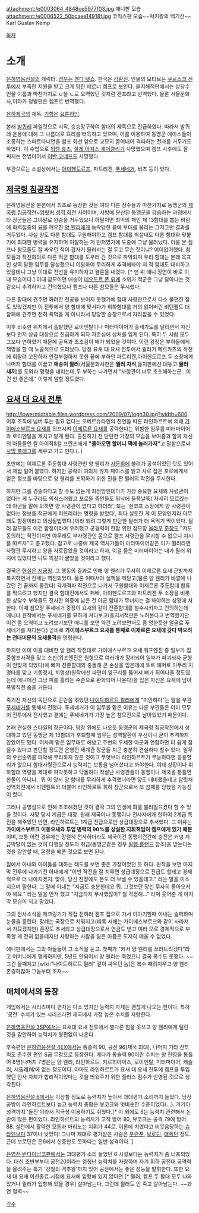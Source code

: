 attachment:/e0003064_4848ce5977f03.jpg
애니판 모습
attachment:/e0006522_50bcaee14918f.jpg
코믹스판 모습~~럭키짱의 백기산~~
Karl Gustav Kemp

[[목차]]
= 소개 =
[[은하영웅전설]]의 캐릭터. [[성우]]는 [[겐다 텟쇼]]. 한국은 [[김환진]]. 인물의 모티브는 [[쿠르스크 전투]]에서 부족한 지원을 받고 크게 망한 베르너 켐프로 보인다. 을지해적판에서는 상당수 인물 이름과 마찬가지로 ㅁ을 ㄴ로 오역했던 것처럼 켄프라고 번역했다. 물론 서울문화사,이타카 정발판은 켐프로 번역했다.

[[은하제국]]의 제독. [[기함]]은 [[요툰하임]].

본래 [[발퀴레]] 파일럿으로 시작, 승승장구하여 함대의 제독으로 진급하였다. 따라서 발퀴레 운용에 대해 그 나름대로 묘리를 터득하고 있으며, 이를 이용하여 동맹군 에이스들이 조종하는 스파르타니언을 함포 화선 앞으로 교묘히 끌어내어 격파하는 전과를 거두기도 하였다. 이 수법으로 [[워렌 휴즈]], [[살레 아지스 셰이클리]]가 사망했으며 캠프 사후에도 잘 써지는 전법이어서 [[이반 코네프]]도 사망했다.

부관으로는 소설상에서는 [[아이헨도르프]], 파트리켄, [[푸세네거]], 비츠 등이 있다.

== [[제국령 침공작전]] ==
은하영웅전설 본편에서 최초로 등장한 것은 여타 다른 장수들과 마찬가지로 동맹군의 [[제국령 침공작전]]~[[암릿처 성역 회전]] 사이이며, 사방에 분산된 동맹군을 강습하는 과정에서 타 장군들은 그야말로 완승을 거두었으나 하필이면 최악의 패인 제 13함대를 뽑는 바람에 화력집중의 묘를 깨우친 [[양 웬리]]에게 농락당한 끝에 부대를 물리는 그저그런 결과를 거두었다. 사실 양도 다른 함대도 구원해야하고 켐프 함대를 박살내도 다른 함대와 맞붙기에 최대한 병력을 유지하며 이탈하는 게 먼저였기에 도중에 그냥 물러났다. 이를 본 켐프나 참모들도 잘 싸우던 적이 갑자기 물러서는 걸 두고 무슨 짓이냐? 어이없어했다. 참모들과 작전회의로 다른 적군 함대를 도우러 간 것으로 파악되며 우리 함대는 본래 목표인 성역 탈환 임무를 달성했으니 이탈하여 무리하게 추격해봐야 저 적 함대도 대비하고 있을테니 그냥 이대로 전선을 유지하자고 결론을 내렸다. [* 맨 위 애니 장면이 바로 이때 모습이다.] 이때 참모이던 애송이 [[테오도르 폰 뤼케]] 소위가 적군은 그냥 달아나는 것 같으니 추격하자고 건의했으나 켐프나 다른 참모들은 무시했다.

다른 함대에 견주면 화려한 전공을 보이지 못했기에 함대 사령관으로서 다소 불편한 점도 있었겠지만 이 전투에서 양 함대에 맞서다가 휘하함대를 거의 잃어버린 비텐펠트 대참패에 견주면 전혀 욕먹을 게 아니라서 당당한 승장으로서 자리잡을 수 있었다.

이후 비슷한 위치에서 출발했던 로이엔탈이나 미터마이어가 출세가도를 달리면서 자신보다 먼저 상급 대장으로 진급하게 되자 자존심에 상처를 입게 된다. 특히 두 사람 모두 그보다 연하였기 때문에 굴욕과 초조감이 배가 되었을 것이다. 이런 감정은 부하들에게 책망을 할 때 노골적으로 드러났다. 당장 요새 대 요새 전투에서 뮐러가 메르카츠의 작전에 휘말려 고전하자 안절부절하지 못한 끝에 부하인 파트리켄,아이헨도르프 두 소장에게 나머지 함대를 이끌고 '''애송이 뮐러'''(서울문화사판은 '''뮐러 자식''',을지판에선 대놓고 '''뮬러 새끼''')를 도와라 명령을 내리는데,두 부하는 나가면서 "사령관이 너무 초조해하는군...이건 안 좋은데." 이렇게 말할 정도였다.

== [[요새 대 요새 전투]] ==
http://lowermidtable.files.wordpress.com/2009/07/logh30.jpg?width=600
이후 조직에 넘버 투는 필요 없다는 오베르슈타인의 진언을 따른 라인하르트에 의해 [[가이에스부르크 요새]]를 워프시켜 [[이제르론 요새]]를 공략한다는 위험한 임무를 미터마이어와 로이엔탈을 제치고 맡게 된다. 출진하기 전 단란한 가장의 모습을 보여줌과 함께 자신의 아들들인 칼 아이작&칼 프란츠에게 '''"돌아오면 할머니 댁에 놀러가자"'''고 말함으로써 [[사망 플래그]]를 세우고 가고 만다.(..) 

초반에는 이제르론 주둔함대 사령관인 양 웬리가 [[사문회]]에 불려가 공석이었던 탓도 있어서 제법 밀어 붙였다. 하지만 공략이 여의치 않자 페이스를 잃고 사로 잡은 포로에게서 얻은 정보를 바탕으로 양 웬리를 포획하기 위한 진을 짠 뮐러의 작전을 무시한다.

하지만 그를 경솔하다고 할 수도 없는게 최전방인데다가 가장 중요한 요새의 사령관이 없다는 게 누구라도 의심스러웠고 포로들 증언들도 워낙에 들쭉날쭉('자세히 모르겠는데 아군들 말에 의하면 양 사령관이 없다고 하더라', 또는 '쇤코프 소장에게 양 사령관이 없다는 정보를 적군에게 퍼뜨리라는 명령을 받았다', 죄다 실토한 게 이 모양인지라 아무래도 함정이라고 의심될법했다.)이라 되려 그렇게 판단한 뮐러가 더 욕먹기 딱이었다. 뮐러 참모들도 이건 함정이라며 우려했고 군경력이 한참 위인 참모장 [[올라우]] [[준장]]도 "저도 동의하는 작전이지만 아무래도 부사령관인 몸으로 켐프 사령관을 무시할 수 없으니 지시를 따르자"고 충고했다. 참고로 나중에 제국 역사가들이 미터마이어같은 이가 뮐러라면 사령관 무시하고 양을 사로잡았을 것이라고 하자, 이걸 들은 미터마이어는 내가 뮐러 위치에 있었다면 나도 똑같이 굴었을 것이라고 했다.

결국은 [[현실은 시궁창]]. 그 행동의 결과로 인해 양 웬리가 무사히 이제르론 요새 근방까지 복귀하면서 전세는 역전되었다. 물론 이때서야 실책을 깨닫고(물론 양 웬리가 바깥에 나갔던 건 끝까지 몰랐다) 각개격파 작전으로 나가서 구원함대와 이제르론 주둔함대 합류를 막으려고 했지만 결국 함대전에서도 패배, 아이헨도르프와 파트리켄 두 소장을 비롯한 상당수 부하들도 전사한 와중에 남은 건 아군 함대가 무너지는 걸 봐야하는 상황에 처한다. 이때 참모장 푸세네거 중장이 요새와 같이 잔존함대를 철수시키자고 건의하는데 애니나 원작에서는 푸세네거를 묘하게 쳐다보고(을지서적판은 노려본다고 번역했지만 이건 좀 오역이고 노려보기보단 애니를 보면 약간 노려보면서도 좀 멍한듯한 얼굴로 푸세네거를 쳐다본다) 곧바로  '''가이에스부르크 요새를 통째로 이제르론 요새에 갖다 박으려는 전대미문의 요새돌격'''을 명령한다.

하지만 이미 이를 대비한 양 웬리 작전대로 가이에스부르크 요새 워프엔진 중 일부가 집중함포사격을 맞고 스핀(워프엔진은 원형으로 여러개가 장비되어 일부가 파괴되자 균형이 안맞게 되었다)에 빠져 잔존함대와 충돌해 큰 손상을 입은데에 토르 해머로 마무리 치명타를 맞고 기동정지, 치명상(원작에선 파편이 옆구리를 뚫어서 뼈가 튀어나올 정도였는데 애니에선 그냥 피를 흘리는 수준으로 완화되어 나온다)을 입은 자신은 요새에 남아 폭발직전 숨을 거둔다.

죽기전 자신의 독단으로 곤란을 겪었던 [[나이트하르트 뮐러]]에게 "미안하다"는 말을 부관 [[푸세네거]]를 통해서 전했다. 푸세네거가 이 임무를 맡은 이유는 다른 부관들은 이미 모두 이 전투에서 전사했고 곁에는 푸세네거가 가장 높은 참모진으로 남아있었기 때문이다.

본래 견실한 스타일의 장군이다. 당장 위에도 나오듯 동맹군의 제국령 침공작전에서 상대하고 있던 동맹군 제 13함대가 후퇴할때 임무는 성역탈환이 우선이니 굳이 추격하지 않았어도 됐다. 어차피 맡은 임무대로 해냈고 주변의 우세한 아군과 연합하면 더 쉽게 잡을수 있다고 판단할 정도면 은영전 세계관 장군들 치곤 충분히 견실하다 할수 있다. 임무의 우선순위를 파악해 무리하지 않은 것이고 무엇보다 라인하르트가 무능하다면 등용할리가 없으니 함대사령관으로서 능력치는 보통을 넘어섰다고 봐야한다. 여태 상황이나 휘하함대 역량을 제대로 파악못하고 닥돌하다 작살난 사령관들이 동맹이나 제국을 통틀면 한둘이 아니니...뭐 이 당시 양 함대를 무리하게 추격했더라면 양도 대비했을테고 암릿처 성역회전에서 비텐펠트와 더불어 라인하르트 휘하 장군으로서 또 참패를 당했을 가능성이 컸다.

그러나 공명심으로 인해 초조해졌던 것이 결국 그의 인생에 화를 불러일으켰다 할 수 있을 것이다.  사망 당시 계급은 대장. 원래 제국이나 동맹이나 전사자에게 한하여 2계급 특진을 해주었던 반면, 라인하르트는 1계급 진급으로만 상급대장으로 추서했다. 그 이유는 '''가이에스부르크 이동요새와 투입 병력의 90%를 상실한 지휘책임이 켐프에게 있기 때문'''이며, 보통 이런 경우에는 장렬히 전사하더라도 제국이건 동맹이건간에 승진은 커녕 계급박탈이 없는 것이 다행일 정도의 취급(동맹군같은 경우 [[윌렘 홀랜드]] 참조)을 받는다는 것을 감안할 때, 온정을 베푼 것으로 보면 된다.

집에서 아내와 아이들을 대하는 태도를 보면 좋은 가장이었던 듯 하다. 원작을 보면 마지막 전투에 나가기전 아내에게 "이번 작전을 잘 치루면 상급대장으로 진급도 할테고 경제적으로 더 나아지겠지. 맞아, 당신 친정에도 돈도 더 보낼 수 있을테고." 라는 말을 미소지으며 말한다. 그 말에 아내는 "지금도 충분한데요 뭐. 그것보단 당신 무사히 돌아오셔야 해요." 라는 말을 먼저 했고 "지금까지 무사했잖아? 뭘 걱정해..." 라며 웃어준 게 마지막 모습이 되고 말았다.

그의 전사소식을 메크링거가 직접 전하러 켐프 집으로 가서 이야기할때 아내는 슬퍼하며 눈물을 흘렸다. 장례는 국장으로 치뤄지고(비록 시체는 가이에스부르크와 같이 사라져서 가묘겠지만) 훈장도 추서되고 상급대장으로서 연금도 받고 여러 모로 경제적으로 부족할 게 전혀 없을테지만 사랑하는 사람을 잃은 아픔은 도저히 메울 수 없었다.

애니판에서는 그의 아들들이 그 소식을 듣고. 첫째가 "커서 양 웬리를 쓰러트리겠다"라고 어머니에게 맹세하지만, 5년도 안되어서 양 웬리는 죽었으니 결국 복수도 못했다. ~~그건 둘째치고 [wiki:"나이트하르트 뮐러" 같이 싸우던 놈]은 복수 때려치우고 양 웬리 존경하잖아 그놈부터 조져~~

== 매체에서의 등장 ==
게임에서는 시리즈마다 편차는 다소 있지만 능력치 자체는 괜찮게 나오는 편이다. 특히 '공전' 수치가 있는 시리즈라면 제국에서 가장 높은 수치를 자랑한다.

[[은하영웅전설 3]]SP에서는 요새대 요새 전투에서 별다른 힘을 못쓰고 양 웬리에게 털린 것을 감안하여 능력치가 형편없이 나온다.

후속편인 [[은하영웅전설 4]]EX에서는 통솔력 90, 공전 96(제국 최대), 나머지 기타 전투력도 준수한 편인 S급 무장으로 등장한다. 게다가 통솔력 90이란 수치는 양 진영을 통틀어 8명(나머지 7명은는 양 웬리, 라인하르트, 키르히아이스, 로이엔탈, 미터마이어, 케슬러, 시톨레)밖에 없는 정도이다. 아마도 라인하르트가 요새 대 요새 전투에 켐프를 투입했던 인사 자체가 합리적이었다는 것을 띄워주기 위한 플러스 점수가 반영된 것으로 생각된다. 

[[은하영웅전설 6]]에서는 이상할 정도로 능력치가 높아서 과대평가 소리까지 들었다. 당장 공방이 라인하르트보다 높고 능력치 총합은 뷰코크와 엇비슷한 수준이었다(...). 거기다 성격까지 '돌진'이라서 적극성 이용하기도 쉬웠다.[* 이 외에도 6는 능력치 관련해서 논란이 많은 편이었다. 라인하르트의 능력치가 고작 방어 80, 뷰코크는 공격 79에 방어 88. 실전에서 활약한 모톤과 마리노는 지휘가 44로, 이론에 치였다고 비웃음당하는 [[슈타덴]]보다 37이나 낮았다! 그나마 제대로 평가받은 사람은 [[우란푸]], [[보로딘]], [[애플턴]] 정도. 근데 보로딘은 은6에서 신중만도 못하다는 일반 성격이다. ]

[[은영전 반다이남코판]]에서는 과대평가 소리 들었던 6 시절보다는 능력치가 좀 너프되었다. 대신 초반부부터 공전20이라는 엄청난 능력치를 자랑하며 자기 휘하 공전대 공격력을 올려주는 특기 '강철의 격추왕'까지 있어 공전에서는 좋은 성능을 발휘한다. 또한 요새 대 요새 미션종료 시점에 요새에 입항해 있지 않다면 [* 뮐러, 켐프 두 함대 모두 나와있거나 뮐러가 입항해 있을 경우] 살아남는다. 그런데 뮐러도 안 죽고 살아남는다. ~~과연 철벽~~

[[각주]]
